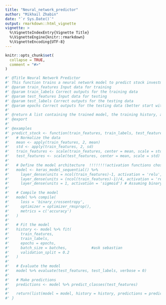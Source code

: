 ```yaml
---
title: "Neural_network_predictor"
author: "Mikhail Zhabin"
date: "`r Sys.Date()`"
output: rmarkdown::html_vignette
vignette: >
  %\VignetteIndexEntry{Vignette Title}
  %\VignetteEngine{knitr::rmarkdown}
  %\VignetteEncoding{UTF-8}
---
```


```r
knitr::opts_chunk$set(
  collapse = TRUE,
  comment = "#>"
)

#' @Title Neural Network Predictor
#' This function trains a neural network model to predict stock investment decisions based on input features.
#' @param train_features Input data for training
#' @param train_labels Correct outputs for the training data
#' @param test_features Input data for testing
#' @param test_labels Correct outputs for the testing data
#' @param epochs Correct outputs for the testing data (better start with small numbers 10-20 to avoid overfitting)
#'
#' @return A list containing the trained model, the training history, and the predictions on the test data
#' @export
#'
#' @examples
#' predict_stock <- function(train_features, train_labels, test_features, test_labels, epochs = 50, batches = 32) {
#'   # Normalize the data
#'   mean <- apply(train_features, 2, mean)
#'   std <- apply(train_features, 2, sd)
#'   train_features <- scale(train_features, center = mean, scale = std)
#'   test_features <- scale(test_features, center = mean, scale = std)
#'
#'   # Define the model architecture  !!!!!!!!activation functions chosen by user or predefine !!!!!!!
#'   model <- keras_model_sequential() %>%
#'     layer_dense(units = ncol(train_features)-1, activation = 'relu', input_shape = ncol(train_features)) %>%
#'     layer_dense(units = (ncol(train_features)-1)/4, activation = 'relu') %>%
#'     layer_dense(units = 1, activation = 'sigmoid') # Assuming binary classification (0 = not invest, 1 = invest)
#'
#'   # Compile the model
#'   model %>% compile(
#'     loss = 'binary_crossentropy',
#'     optimizer = optimizer_rmsprop(),
#'     metrics = c('accuracy')
#'   )
#'
#'   # Fit the model
#'   history <- model %>% fit(
#'     train_features,
#'     train_labels,
#'     epochs = epochs,
#'     batch_size = batches,           #ask sebastian
#'     validation_split = 0.2
#'   )
#'
#'   # Evaluate the model
#'   model %>% evaluate(test_features, test_labels, verbose = 0)
#'
#'   # Make predictions
#'   predictions <- model %>% predict_classes(test_features)
#'
#'   return(list(model = model, history = history, predictions = predictions))
#' }

```

